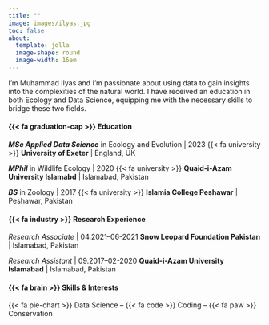 ```yaml
---
title: ""
image: images/ilyas.jpg
toc: false
about: 
  template: jolla
  image-shape: round
  image-width: 16em
---
```


<!-- ::: {.small-text} -->

I'm Muhammad Ilyas and I'm passionate about using data to gain insights into the complexities of the natural world. I have received an education in both Ecology and Data Science, equipping me with the necessary skills to bridge these two fields. <!-- ::: -->

#### {{< fa graduation-cap >}} **Education**

***MSc Applied Data Science*** in Ecology and Evolution \| 2023
{{< fa university >}} **University of Exeter** \| England, UK

***MPhil*** in Wildlife Ecology \| 2020
{{< fa university >}} **Quaid-i-Azam University Islamabd** \| Islamabad, Pakistan

***BS*** in Zoology \| 2017
{{< fa university >}} **Islamia College Peshawar** \| Peshawar, Pakistan

####  {{< fa industry >}} **Research Experience**

*Research Associate* \| 04.2021--06-2021 
**Snow Leopard Foundation Pakistan** \| Islamabad, Pakistan 

*Research Assistant* \| 09.2017--02-2020
**Quaid-i-Azam University Islamabad** \| Islamabad, Pakistan

#### **{{< fa brain >}} Skills & Interests**
{{< fa pie-chart >}} Data Science -- {{< fa code >}} Coding -- {{< fa paw >}} Conservation

